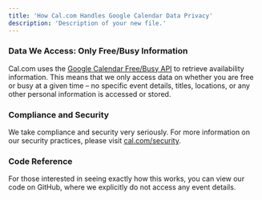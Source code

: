 ```yaml
---
title: 'How Cal.com Handles Google Calendar Data Privacy'
description: 'Description of your new file.'
---
```


### Data We Access: Only Free/Busy Information

Cal.com uses the [Google Calendar Free/Busy API](https://developers.google.com/calendar/api/v3/reference/freebusy/query) to retrieve availability information. This means that we only access data on whether you are free or busy at a given time – no specific event details, titles, locations, or any other personal information is accessed or stored.

### Compliance and Security

We take compliance and security very seriously. For more information on our security practices, please visit [cal.com/security](https://cal.com/security).

### Code Reference

For those interested in seeing exactly how this works, you can view our code on GitHub, where we explicitly do not access any event details.